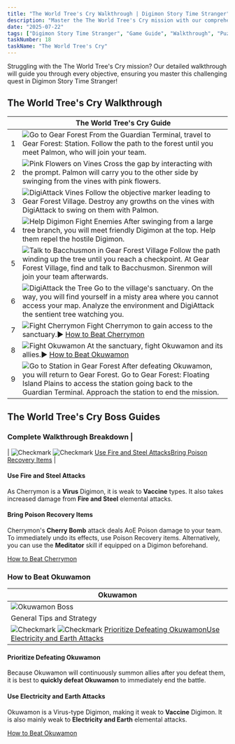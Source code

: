```yaml
---
title: "The World Tree's Cry Walkthrough | Digimon Story Time Stranger"
description: "Master the The World Tree's Cry mission with our comprehensive walkthrough. Learn battle strategies, game mechanics, and progression tips for Digimon Story Time Stranger."
date: "2025-07-22"
tags: ["Digimon Story Time Stranger", "Game Guide", "Walkthrough", "Puzzle Games", "Mobile Games"]
taskNumber: 18
taskName: "The World Tree's Cry"
---
```


Struggling with the The World Tree's Cry mission? Our detailed walkthrough will guide you through every objective, ensuring you master this challenging quest in Digimon Story Time Stranger!

## The World Tree's Cry Walkthrough

|  | The World Tree's Cry Guide |
| --- | --- |
| 1 | ![Go to Gear Forest](/images/walkthorough/253dded1f588dfaf.webp) From the Guardian Terminal, travel to Gear Forest: Station. Follow the path to the forest until you meet Palmon, who will join your team. |
| 2 | ![Pink Flowers on Vines](/images/walkthorough/275373c1f3a52e55.webp) Cross the gap by interacting with the prompt. Palmon will carry you to the other side by swinging from the vines with pink flowers. |
| 3 | ![DigiAttack Vines](/images/walkthorough/93b1ddb7afbaf63f.webp) Follow the objective marker leading to Gear Forest Village. Destroy any growths on the vines with DigiAttack to swing on them with Palmon. |
| 4 | ![Help Digimon Fight Enemies](/images/walkthorough/0d3e03f14b4ae0d6.webp) After swinging from a large tree branch, you will meet friendly Digimon at the top. Help them repel the hostile Digimon. |
| 5 | ![Talk to Bacchusmon in Gear Forest Village](/images/walkthorough/53551840923b8d8e.webp) Follow the path winding up the tree until you reach a checkpoint. At Gear Forest Village, find and talk to Bacchusmon. Sirenmon will join your team afterwards. |
| 6 | ![DigiAttack the Tree](/images/walkthorough/d0d731ac508fa44e.webp) Go to the village's sanctuary. On the way, you will find yourself in a misty area where you cannot access your map. Analyze the environment and DigiAttack the sentient tree watching you. |
| 7 | ![Fight Cherrymon](/images/walkthorough/5479fab4adc8b940.webp) Fight Cherrymon to gain access to the sanctuary.▶︎ [How to Beat Cherrymon](#hm_101) |
| 8 | ![Fight Okuwamon](/images/walkthorough/a5b422963741967f.webp) At the sanctuary, fight Okuwamon and its allies.▶︎ [How to Beat Okuwamon](#hm_102) |
| 9 | ![Go to Station in Gear Forest](/images/walkthorough/3ec72977ea7cae45.webp) After defeating Okuwamon, you will return to Gear Forest. Go to Gear Forest: Floating Island Plains to access the station going back to the Guardian Terminal. Approach the station to end the mission. |

## The World Tree's Cry Boss Guides

### Complete Walkthrough Breakdown |
| ![Checkmark](/images/walkthorough/302062a858042a1d.webp) ![Checkmark](/images/walkthorough/302062a858042a1d.webp) [Use Fire and Steel Attacks](#hs_1)[Bring Poison Recovery Items](#hs_2) |

#### Use Fire and Steel Attacks

As Cherrymon is a **Virus** Digimon, it is weak to **Vaccine** types. It also takes increased damage from **Fire and Steel** elemental attacks.

#### Bring Poison Recovery Items

Cherrymon's **Cherry Bomb** attack deals AoE Poison damage to your team. To immediately undo its effects, use Poison Recovery items. Alternatively, you can use the **Meditator** skill if equipped on a Digimon beforehand.

[How to Beat Cherrymon](/games/Digimon-Story-Time-Stranger/archives/557067)

### How to Beat Okuwamon

| Okuwamon |
| --- |
| ![Okuwamon Boss](/images/walkthorough/f9694abf9545a604.webp) |
| General Tips and Strategy |
| ![Checkmark](/images/walkthorough/302062a858042a1d.webp) ![Checkmark](/images/walkthorough/302062a858042a1d.webp) [Prioritize Defeating Okuwamon](#hs_3)[Use Electricity and Earth Attacks](#hs_4) |

#### Prioritize Defeating Okuwamon

Because Okuwamon will continuously summon allies after you defeat them, it is best to **quickly defeat Okuwamon** to immediately end the battle.

#### Use Electricity and Earth Attacks

Okuwamon is a Virus-type Digimon, making it weak to **Vaccine** Digimon. It is also mainly weak to **Electricity and Earth** elemental attacks.

[How to Beat Okuwamon](/games/Digimon-Story-Time-Stranger/archives/557810)